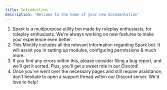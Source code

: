 ```yaml
---
title: Introduction
description: 'Welcome to the home of your new documentation'
---
```


1. Spark is a multipurpose utility bot made by roleplay enthusiasts, for roleplay enthusiasts. We're always working on new features to make your experience even better.
2. This Mintlify includes all the relevant information regarding Spark bot. It will assist you in setting up modules, configuring permissions & much more.
3. If you find any errors within this, please consider filing a bug report, and we'll get it sorted. Plus, you'll get a sweet role in our Discord!
4. Once you've went over the necessary pages and still require assistance, don't hesitate to open a support thread within our Discord server. We'd love to help!